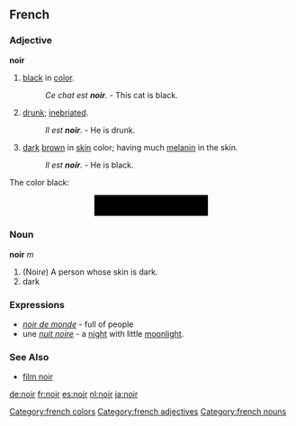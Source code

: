 ==French==
===Adjective===
'''noir'''

# [[black]] in [[color]].
#: ''Ce chat est '''noir'''.'' - This cat is black.
# [[drunk]]; [[inebriated]].
#:''Il est '''noir'''.'' - He is drunk.
# [[dark]] [[brown]] in [[skin]] color; having much [[melanin]] in the skin.
#:''Il est '''noir'''.'' - He is black.

The color black:<div style="height:1cm;background-color:#000000;margin-left:4cm;margin-right:4cm"> </div> 

===Noun===
'''noir''' ''m''

# (Noir''e'') A person whose skin is dark. 
# dark

===Expressions===
* ''[[noir de monde]]'' - full of people
* une  ''[[nuit noire]]'' - a [[night]] with little [[moonlight]].

===See Also===

*[[film noir]]

<!-- belongs on French wiktionary===translations===

*allemand: [[Schwarz]] 
*anglais : [[Black]]
*espagnol:  [[Negro]]
*néerlandais: [[Zwart]]
*japonais: [[黒]], [[黒い]] -->
[[de:noir]] [[fr:noir]] [[es:noir]] [[nl:noir]] [[ja:noir]] 
[[Category:french colors]]
[[Category:french adjectives]]
[[Category:french nouns]]